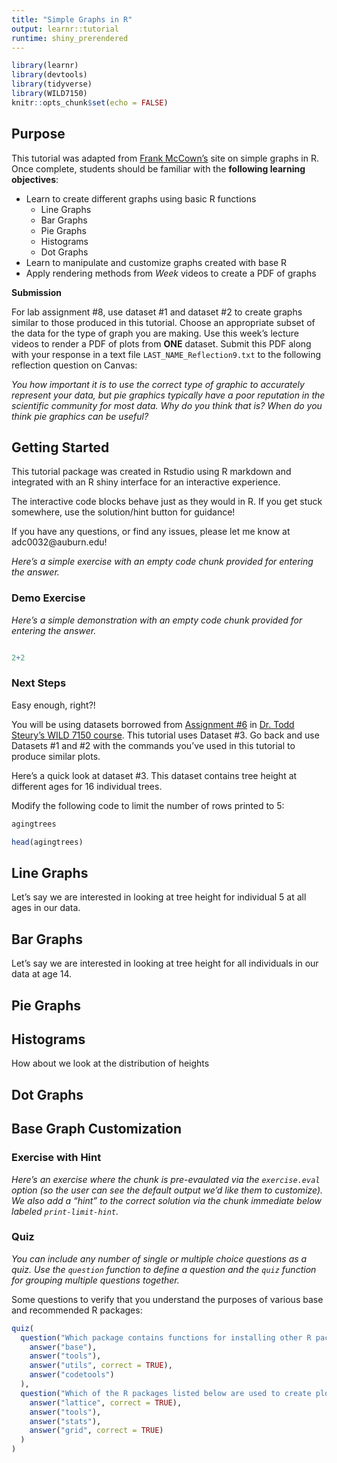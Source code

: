```yaml
---
title: "Simple Graphs in R"
output: learnr::tutorial
runtime: shiny_prerendered
---
```


```r
library(learnr)
library(devtools)
library(tidyverse)
library(WILD7150)
knitr::opts_chunk$set(echo = FALSE)
```


## Purpose

This tutorial was adapted from [Frank McCown's](https://sites.harding.edu/fmccown/r/) site on simple graphs in R. Once complete, students should be familiar with the **following learning objectives**:

* Learn to create different graphs using basic R functions
  + Line Graphs
  + Bar Graphs 
  + Pie Graphs
  + Histograms
  + Dot Graphs
* Learn to manipulate and customize graphs created with base R
* Apply rendering methods from *Week* videos to create a PDF of graphs

**Submission**

For lab assignment #8, use dataset #1 and dataset #2 to create graphs similar to those produced in this tutorial. Choose an appropriate subset of the data for the type of graph you are making. Use this week's lecture videos to render a PDF of plots from **ONE** dataset. Submit this PDF along with your response in a text file `LAST_NAME_Reflection9.txt` to the following reflection question on Canvas:

*You how important it is to use the correct type of graphic to accurately represent your data, but pie graphics typically have a poor reputation in the scientific community for most data. Why do you think that is? When do you think pie graphics can be useful?*

## Getting Started

This tutorial package was created in Rstudio using R markdown and integrated with an R shiny interface for an interactive experience.

The interactive code blocks behave just as they would in R. If you get stuck somewhere, use the solution/hint button for guidance!

If you have any questions, or find any issues, please let me know at adc0032@auburn.edu! 

*Here's a simple exercise with an empty code chunk provided for entering the answer.*

### Demo Exercise 

*Here's a simple demonstration with an empty code chunk provided for entering the answer.*

```r

```

```r
2+2
```

### Next Steps

Easy enough, right?! 

You will be using datasets borrowed from [Assignment #6](http://webhome.auburn.edu/~tds0009/WILD7150/Assignments/Assign6.html) in [Dr. Todd Steury's WILD 7150 course](http://webhome.auburn.edu/~tds0009/wild7150.html). This tutorial uses Dataset #3. Go back and use Datasets #1 and #2 with the commands you've used in this tutorial to produce similar plots. 

Here's a quick look at dataset #3. This dataset contains tree height at different ages for 16 individual trees. 

Modify the following code to limit the number of rows printed to 5:

```r
agingtrees
```

```r
head(agingtrees)
```

## Line Graphs

Let's say we are interested in looking at tree height for individual 5 at all ages in our data.





## Bar Graphs

Let's say we are interested in looking at tree height for all individuals in our data at age 14.

## Pie Graphs

## Histograms
How about we look at the distribution of heights 

## Dot Graphs

## Base Graph Customization

### Exercise with Hint

*Here's an exercise where the chunk is pre-evaulated via the `exercise.eval` option (so the user can see the default output we'd like them to customize). We also add a "hint" to the correct solution via the chunk immediate below labeled `print-limit-hint`.*



### Quiz

*You can include any number of single or multiple choice questions as a quiz. Use the `question` function to define a question and the `quiz` function for grouping multiple questions together.*

Some questions to verify that you understand the purposes of various base and recommended R packages:

```r
quiz(
  question("Which package contains functions for installing other R packages?",
    answer("base"),
    answer("tools"),
    answer("utils", correct = TRUE),
    answer("codetools")
  ),
  question("Which of the R packages listed below are used to create plots?",
    answer("lattice", correct = TRUE),
    answer("tools"),
    answer("stats"),
    answer("grid", correct = TRUE)
  )
)
```
